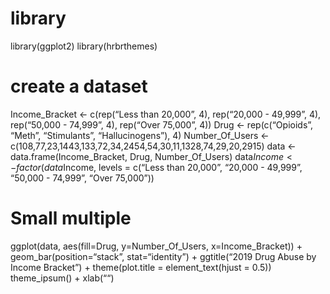     
# library
library(ggplot2)
library(hrbrthemes)

# create a dataset
Income_Bracket <- c(rep("Less than 20,000", 4), rep("20,000 - 49,999", 4), rep("50,000 - 74,999", 4), rep("Over 75,000", 4))
Drug <- rep(c("Opioids", "Meth", "Stimulants", "Hallucinogens"), 4)
Number_Of_Users <- c(108,77,23,1443,133,72,34,2454,54,30,11,1328,74,29,20,2915)
data <- data.frame(Income_Bracket, Drug, Number_Of_Users)
data$Income <- factor(data$Income, levels = c("Less than 20,000", "20,000 - 49,999", "50,000 - 74,999", "Over 75,000"))
 
# Small multiple
ggplot(data, aes(fill=Drug, y=Number_Of_Users, x=Income_Bracket)) + 
    geom_bar(position="stack", stat="identity") +
    ggtitle("2019 Drug Abuse by Income Bracket") +
    theme(plot.title = element_text(hjust = 0.5))
    theme_ipsum() +
    xlab("")
    